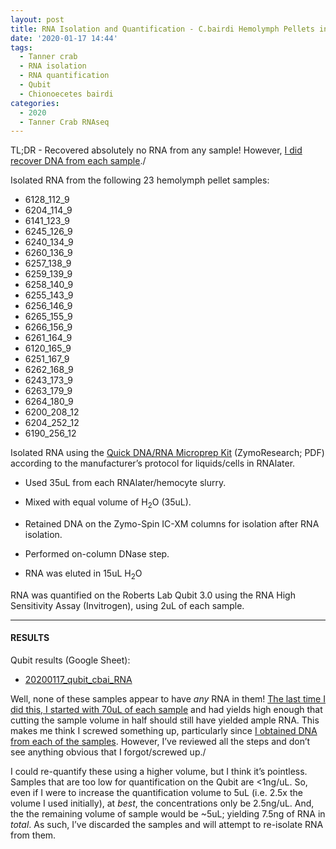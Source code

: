 ```yaml
---
layout: post
title: RNA Isolation and Quantification - C.bairdi Hemolymph Pellets in RNAlater
date: '2020-01-17 14:44'
tags:
  - Tanner crab
  - RNA isolation
  - RNA quantification
  - Qubit
  - Chionoecetes bairdi
categories:
  - 2020
  - Tanner Crab RNAseq
---
```

TL;DR - Recovered absolutely no RNA from any sample! However, [I did recover DNA from each sample](https://robertslab.github.io/sams-notebook/posts/2020/2020-01-17-DNA-Isolation-and-Quantification---C.bairdi-Hemolymph-Pellets-in-RNAlater/)./


Isolated RNA from the following 23 hemolymph pellet samples:

-  6128_112_9
-  6204_114_9
-  6141_123_9
-  6245_126_9
-  6240_134_9
-  6260_136_9
-  6257_138_9
-  6259_139_9
-  6258_140_9
-  6255_143_9
-  6256_146_9
-  6265_155_9
-  6266_156_9
-  6261_164_9
-  6120_165_9
-  6251_167_9
-  6262_168_9
-  6243_173_9
-  6263_179_9
-  6264_180_9
-  6200_208_12
-  6204_252_12
-  6190_256_12

Isolated RNA using the [Quick DNA/RNA Microprep Kit](https://github.com/RobertsLab/resources/blob/master/protocols/Commercial_Protocols/ZymoResearch_quick-dna-rna_microprep_plus_kit_20190411.pdf) (ZymoResearch; PDF) according to the manufacturer's protocol for liquids/cells in RNAlater.

- Used 35uL from each RNAlater/hemocyte slurry.

- Mixed with equal volume of H<sub>2</sub>O (35uL).

- Retained DNA on the Zymo-Spin IC-XM columns for isolation after RNA isolation.

- Performed on-column DNase step.

- RNA was eluted in 15uL H<sub>2</sub>O

RNA was quantified on the Roberts Lab Qubit 3.0 using the RNA High Sensitivity Assay (Invitrogen), using 2uL of each sample.

---

#### RESULTS

Qubit results (Google Sheet):

- [20200117_qubit_cbai_RNA](https://docs.google.com/spreadsheets/d/1e4jrYEv5deHTEYwihof7CRzfuP8hArA8qCwRXtLjPEQ/edit?usp=sharing)

Well, none of these samples appear to have _any_ RNA in them! [The last time I did this, I started with 70uL of each sample](https://robertslab.github.io/sams-notebook/posts/2019/2019-04-30-RNA-Isolation-and-Quantification-C.bairdi-Hemolymph-Pellet-in-RNAlater/) and had yields high enough that cutting the sample volume in half should still have yielded ample RNA. This makes me think I screwed something up, particularly since [I obtained DNA from each of the samples](https://robertslab.github.io/sams-notebook/2020/01/17/DNA-Isolation-and-Quantification-C.bairdi-Hemolymph-Pellets-in-RNAlater/). However, I've reviewed all the steps and don't see anything obvious that I forgot/screwed up./

I could re-quantify these using a higher volume, but I think it's pointless. Samples that are too low for quantification on the Qubit are <1ng/uL. So, even if I were to increase the quantification volume to 5uL (i.e. 2.5x the volume I used initially), at _best_, the concentrations only be 2.5ng/uL. And, the the remaining volume of sample would be ~5uL; yielding 7.5ng of RNA in _total_. As such, I've discarded the samples and will attempt to re-isolate RNA from them.
